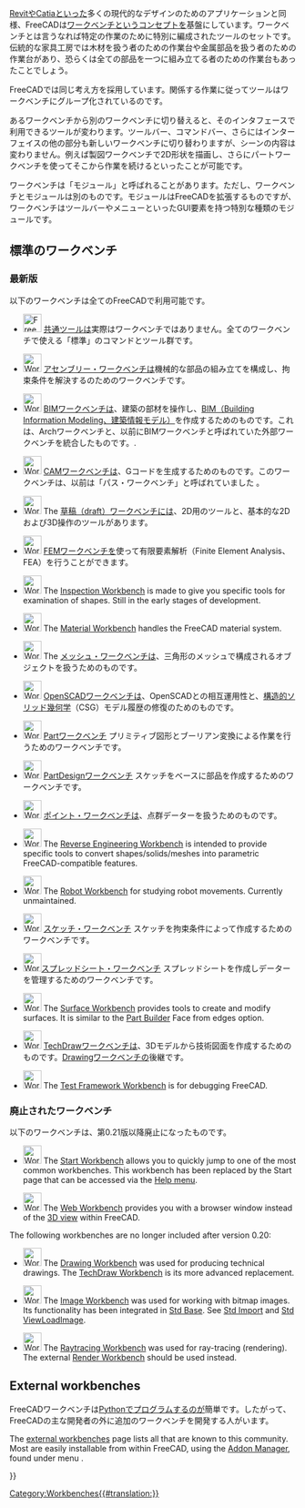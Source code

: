 <languages/>

{{Docnav/ja
|[[Property_editor/ja|プロパティ・エディタ]]
|[[Std_Base/ja|共通ツール]]
|IconL=
|IconR=Freecad.svg
}}

[[wikipedia:Revit|Revit]]や[[wikipedia:CATIA|Catia]]といった多くの現代的なデザインのためのアプリケーションと同様、FreeCADは[[wikipedia:Workbench|ワークベンチ]]というコンセプトを基盤にしています。ワークベンチとは言うなれば特定の作業のために特別に編成されたツールのセットです。伝統的な家具工房では木材を扱う者のための作業台や金属部品を扱う者のための作業台があり、恐らくは全ての部品を一つに組み立てる者のための作業台もあったことでしょう。

FreeCADでは同じ考え方を採用しています。関係する作業に従ってツールはワークベンチにグループ化されているのです。

あるワークベンチから別のワークベンチに切り替えると、そのインタフェースで利用できるツールが変わります。ツールバー、コマンドバー、さらにはインターフェイスの他の部分も新しいワークベンチに切り替わりますが、シーンの内容は変わりません。例えば製図ワークベンチで2D形状を描画し、さらにパートワークベンチを使ってそこから作業を続けるといったことが可能です。

ワークベンチは「モジュール」と呼ばれることがあります。ただし、ワークベンチとモジュールは別のものです。モジュールはFreeCADを拡張するものですが、ワークベンチはツールバーやメニューといったGUI要素を持つ特別な種類のモジュールです。

<span id="Built-in_workbenches"></span>
== 標準のワークベンチ ==

<span id="Current"></span>
=== 最新版 ===

以下のワークベンチは全てのFreeCADで利用可能です。

<!--Please keep this list consistent with Online_Help_Toc, User_hub and Manual:The_FreeCAD_Interface-->
* [[Image:Freecad.svg|32px]] [[Std_Base/ja|共通ツール]]は実際はワークベンチではありません。全てのワークベンチで使える「標準」のコマンドとツール群です。

* [[Image:Workbench_Assembly.svg|32px]] [[Assembly_Workbench/ja|アセンブリー・ワークベンチ]]は機械的な部品の組み立てを構成し、拘束条件を解決するのためのワークベンチです。 {{Version|1.0}}

* [[Image:Workbench_BIM.svg|32px]] [[BIM_Workbench/ja|BIMワークベンチ]]は、建築の部材を操作し、[https://ja.wikipedia.org/wiki/BIM BIM（Building Information Modeling、建築情報モデル）]を作成するためのものです。これは、Archワークベンチと、以前にBIMワークベンチと呼ばれていた外部ワークベンチを統合したものです。{{VersionMinus|0.21}}.

* [[Image:Workbench_CAM.svg|32px]] [[CAM_Workbench/ja|CAMワークベンチ]]は、Gコードを生成するためのものです。このワークベンチは、以前は「パス・ワークベンチ」と呼ばれていました {{VersionMinus|0.21}}。

* [[Image:Workbench_Draft.svg|32px]] The [[Draft_Workbench|草稿（draft）ワークベンチ]]には、2D用のツールと、基本的な2Dおよび3D操作のツールがあります。

* [[Image:Workbench_FEM.svg|32px]] [[FEM_Workbench/ja|FEMワークベンチ]]を使って有限要素解析（Finite Element Analysis、FEA）を行うことができます。

* [[Image:Workbench_Inspection.svg|32px]] The [[Inspection_Workbench|Inspection Workbench]] is made to give you specific tools for examination of shapes. Still in the early stages of development.

* [[Image:Workbench_Material.svg|32px]] The [[Material_Workbench|Material Workbench]] handles the FreeCAD material system. {{Version|1.0}}

* [[Image:Workbench_Mesh.svg|32px]] The [[Mesh_Workbench/ja|メッシュ・ワークベンチ]]は、三角形のメッシュで構成されるオブジェクトを扱うためのものです。

* [[Image:Workbench_OpenSCAD.svg|32px]] [[OpenSCAD_Workbench/ja|OpenSCADワークベンチ]]は、OpenSCADとの相互運用性と、[[Constructive_solid_geometry|構造的ソリッド幾何学]]（CSG）モデル履歴の修復のためのものです。

* [[Image:Workbench_Part.svg|32px]] [[Part_Workbench/ja|Partワークベンチ]] プリミティブ図形とブーリアン変換による作業を行うためのワークベンチです。

* [[Image:Workbench_PartDesign.svg|32px]] [[PartDesign_Workbench/ja|PartDesignワークベンチ]] スケッチをベースに部品を作成するためのワークベンチです。

* [[Image:Workbench_Points.svg|32px]] [[Points_Workbench/ja|ポイント・ワークベンチ]]は、点群データーを扱うためのものです。

* [[Image:Workbench_Reverse_Engineering.svg|32px]] The [[Reverse_Engineering_Workbench|Reverse Engineering Workbench]] is intended to provide specific tools to convert shapes/solids/meshes into parametric FreeCAD-compatible features.

* [[Image:Workbench_Robot.svg|32px]] The [[Robot_Workbench|Robot Workbench]] for studying robot movements. Currently unmaintained.

* [[Image:Workbench_Sketcher.svg|32px]] [[Sketcher_Workbench/ja|スケッチ・ワークベンチ]] スケッチを拘束条件によって作成するためのワークベンチです。

* [[Image:Workbench_Spreadsheet.svg|32px]][[Spreadsheet_Workbench/ja|スプレッドシート・ワークベンチ]] スプレッドシートを作成しデーターを管理するためのワークベンチです。

* [[Image:Workbench_Surface.svg|32px]] The [[Surface_Workbench|Surface Workbench]] provides tools to create and modify surfaces. It is similar to the [[Part_Builder|Part Builder]] Face from edges option.

* [[Image:Workbench_TechDraw.svg|32px]] [[TechDraw_Workbench/ja|TechDrawワークベンチ]]は、3Dモデルから技術図面を作成するためのものです。[[Drawing_Workbench|Drawingワークベンチ]]の後継です。

* [[Image:Workbench_Test.svg|32px]] The [[Testing|Test Framework Workbench]] is for debugging FreeCAD.

<span id="Obsolete"></span>
=== 廃止されたワークベンチ ===

以下のワークベンチは、第0.21版以降廃止になったものです。

* [[Image:Workbench_Start.svg|32px]] The [[Start_Workbench|Start Workbench]] allows you to quickly jump to one of the most common workbenches. This workbench has been replaced by the Start page that can be accessed via the [[Std_Help_Menu|Help menu]].

* [[Image:Workbench_Web.svg|32px]] The [[Web_Workbench|Web Workbench]] provides you with a browser window instead of the [[3D_view|3D view]] within FreeCAD.

The following workbenches are no longer included after version 0.20:

* [[Image:Workbench_Drawing.svg|32px]] The [[Drawing_Workbench|Drawing Workbench]] was used for producing technical drawings. The [[TechDraw_Workbench|TechDraw Workbench]] is its more advanced replacement.

* [[Image:Workbench_Image.svg|32px]] The [[Image_Workbench|Image Workbench]] was used for working with bitmap images. Its functionality has been integrated in [[Std_Base|Std Base]]. See [[Std_Import|Std Import]] and [[Std_ViewLoadImage|Std ViewLoadImage]].

* [[Image:Workbench_Raytracing.svg|32px]] The [[Raytracing_Workbench|Raytracing Workbench]] was used for ray-tracing (rendering). The external [https://github.com/FreeCAD/FreeCAD-render Render Workbench] should be used instead.

== External workbenches ==

<div class="mw-translate-fuzzy">
FreeCADワークベンチは[[Python]]でプログラムするのが簡単です。したがって、FreeCADの主な開発者の外に追加のワークベンチを開発する人がいます。
</div>

The [[External_workbenches|external workbenches]] page lists all that are known to this community. Most are easily installable from within FreeCAD, using the [[Std_AddonMgr|Addon Manager]], found under menu {{MenuCommand|Tools → [[Image:Std_AddonMgr.svg|24px]] Addon manager}}. 


{{Docnav/ja
|[[Property_editor/ja|プロパティ・エディタ]]
|[[Std_Base/ja|共通ツール]]
|IconL=
|IconR=Freecad.svg
}}

{{Userdocnavi{{#translation:}}}}
[[Category:Workbenches{{#translation:}}]]
